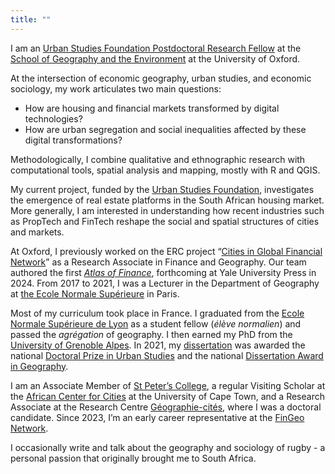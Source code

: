 ---
title: ""
---

I am an [Urban Studies Foundation Postdoctoral Research Fellow](https://www.urbanstudiesfoundation.org/) at the [School of Geography and the Environment](https://www.geog.ox.ac.uk/staff/jmigozzi.html/) at the University of Oxford. 

At the intersection of economic geography, urban studies, and economic sociology, my work articulates two main questions:

- How are housing and financial markets transformed by digital technologies?
- How are urban segregation and social inequalities affected by these digital transformations?

Methodologically, I combine qualitative and ethnographic research with computational tools, spatial analysis and mapping, mostly with R and QGIS.


My current project, funded by the [Urban Studies Foundation](https://www.urbanstudiesfoundation.org/), investigates the emergence of real estate platforms in the South African housing market. More generally, I am interested in understanding how recent industries such as PropTech and FinTech reshape the social and spatial structures of cities and markets. 

At Oxford, I previously worked on the ERC project "[Cities in Global Financial Network](https://www.citynet21.org/)" as a Research Associate in Finance and Geography. Our team authored the first *[Atlas of Finance](https://ec.europa.eu/research-and-innovation/en/projects/success-stories/all/atlas-maps-global-financial-network)*, forthcoming at Yale University Press in 2024. From 2017 to 2021, I was a Lecturer in the Department of Geography at [the Ecole Normale Supérieure](https://www.ens.psl.eu/en) in Paris.


Most of my curriculum took place in France. I graduated from the [Ecole Normale Supérieure de Lyon](https://www.ens-lyon.fr/en/) as a student fellow (*élève normalien*) and passed the *agrégation* of geography. I then earned my PhD from the [University of Grenoble Alpes](https://www.univ-grenoble-alpes.fr/english/). In 2021, my [ dissertation](https://www.theses.fr/en/2020GRALH007) was awarded the national [Doctoral Prize in Urban Studies](http://www.urbanisme-puca.gouv.fr/prix-de-these-sur-la-ville-2021-a2141.html) and the national [Dissertation Award in Geography](https://www.cnfg.fr/vie-du-comite/prix-de-these-du-cnfg/).

I am an Associate Member of [St Peter's College](https://www.spc.ox.ac.uk/), a regular Visiting Scholar at the [African Center for Cities](https://www.africancentreforcities.net/) at the University of Cape Town, and a Research Associate at the Research Centre [Géographie-cités](https://geographie-cites.cnrs.fr/en/geographie-cites/), where I was a doctoral candidate. Since 2023, I'm an early career representative at the [FinGeo Network](https://www.fingeo.net/).

I occasionally write and talk about the geography and sociology of rugby - a personal passion that originally brought me to South Africa.